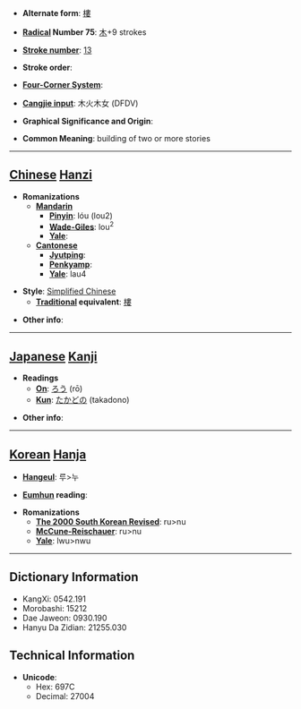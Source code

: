 * '''Alternate form''': [[樓]]

* '''[[Wiktionary:Chinese radical index| Radical]] Number 75''': [[Wiktionary:Chinese radical index 木|木]]+9 strokes

* '''[[Wiktionary:Chinese total strokes index|Stroke number]]''': [[Wiktionary:Chinese total strokes index 13|13]]

* '''Stroke order''': 

* '''[[Wiktionary:Chinese four corner index|Four-Corner System]]''': 

* '''[[Wiktionary:Chinese Cangjie index|Cangjie input]]''': 木火木女 (DFDV)

* '''Graphical Significance and Origin''': 

* '''Common Meaning''': building of two or more stories

----

== [[Chinese]] [[Hanzi]] ==

* '''Romanizations'''
** '''[[Mandarin]]'''
*** '''[[Pinyin]]''': lóu (lou2)
*** '''[[Wade-Giles]]''': lou<sup>2</sup>
*** '''[[Yale]]''': 
** '''[[Cantonese]]'''
*** '''[[Jyutping]]''':
*** '''[[Penkyamp]]''': 
*** '''[[Yale]]''': lau4

* '''Style''': [[Simplified Chinese]] 
** '''[[Traditional Chinese|Traditional]] equivalent''': [[樓]]

* '''Other info''': 

----

== [[Japanese]] [[Kanji]] ==

* '''Readings'''
** '''[[On]]''': [[ろう]] (rō)
** '''[[Kun]]''': [[たかどの]] (takadono)

* '''Other info''':  

----

== [[Korean]] [[Hanja]] ==

* '''[[Hangeul]]''': 루>누

* '''[[Eumhun]] reading''': 

* '''Romanizations'''
** '''[[The 2000 South Korean Revised Romanization|The 2000 South Korean Revised]]''': ru>nu
** '''[[McCune-Reischauer]]''': ru>nu
** '''[[Yale]]''': lwu>nwu

----

== Dictionary Information ==

* KangXi: 0542.191
* Morobashi: 15212
* Dae Jaweon: 0930.190
* Hanyu Da Zidian: 21255.030

== Technical Information ==

* '''Unicode''':
** Hex: 697C
** Decimal: 27004